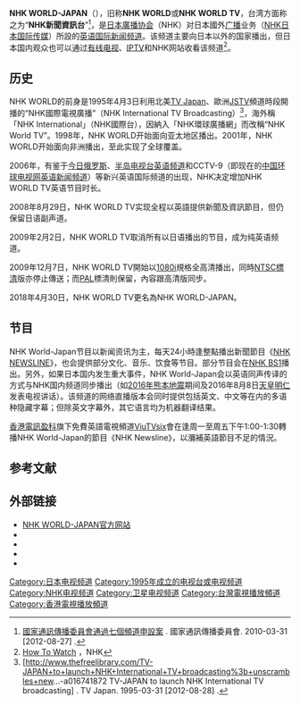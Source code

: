 {{About|日本广播协会(NHK)的英语国际新闻频道|英文名称同为“NHK WORLD-JAPAN”的NHK国际广播电视服务|NHK日本国际传媒}}
{{頻道資訊
| 頻道名稱         = NHK WORLD-JAPAN
| 頻道圖片檔案     = NHK World-Japan TV.svg
| 頻道圖片尺寸     = 200px
| 頻道圖片名稱     = 
| 所屬國家         = {{JAP}}
| 總部所在         = {{JAP}}[[東京都|東京都]][[涩谷区|涩谷区]][[神南|神南]]二丁目2番1号[[NHK放送中心|NHK放送中心]]
| 播放地區         = {{flag|世界}}
| 開播日期         = 1995年4月3日
| 停播日期         = 
| 頻道類別         = 新闻资讯
| 频道语言         = 英语
| 收視率           = 
| 收視率調查時間   = 
| 收視率資料來源   = 
| 頻道口號         = Your Eye on Asia
| 擁有者           = [[日本廣播協會|日本廣播協會]]
| 持股者           = 
| 前頻道名稱       = 
| 被取代名稱       = 
| 集團同類頻道     = [[NHK_World_Premium|NHK World Premium]]
| 重播服務頻道     = 
| 頻道官方網站     = http://www3.nhk.or.jp/nhkworld
| 衛星電視供應商01 = {{TW}}[[DishHD|DishHD]]
| 衛星電視頻道數01 = 130頻道
| 卫星电视供应商02 = {{MAL}}[[Astro大马控股公司|Astro]]
| 卫星电视频道数02 = 530频道 (即将开播, 高清畫質)
| 有線電視供應商01 = {{HK}}[[香港有線電視|有線電視]]
| 有線電視頻道數01 = 126頻道
| 有線電視供應商02 = {{MAC}}[[澳門有線電視|有線電視]]
| 有線電視頻道數02 = 25頻道
| 有線電視供應商03 = {{TW}}北都數位有線電視
| 有線電視頻道數03 = 105頻道
| 有線電視供應商04 = {{TW}}全國數位有線電視
| 有線電視頻道數04 = 137頻道
| 有線電視供應商05 = {{TW}}洄瀾有線電視
| 有線電視頻道數05 = 90頻道
| 有線電視供應商06 = {{TW}}東亞有線電視
| 有線電視頻道數06 = 90頻道
| 有線電視供應商07 = {{TW}}東台有線電視
| 有線電視頻道數07 = 90頻道
| 有線電視供應商08 = {{TW}}澎湖有線電視
| 有線電視頻道數08 = 79頻道
| 有線電視供應商09 = {{TW}}名城有線電視
| 有線電視頻道數09 = 113頻道
| 有線電視供應商10 = {{JPN}}部分有线电视运营商
| 有線電視頻道數10 = 随地区而变
| 寬頻電視供應商01 = {{HK}}[[now_TV|now TV]]
| 寬頻電視頻道數01 = 328頻道
| 寬頻電視供應商02 = {{TW}}[[中華電信MOD|中華電信MOD]]
| 寬頻電視頻道數02 = 560頻道
| 寬頻電視供應商03 = {{THA}}TrueIPTV
| 寬頻電視頻道數03 = 793頻道
| 寬頻電視供應商04 = {{JPN}}{{link-ja|光TV|ひかりTV}}
| 寬頻電視頻道數04 = 181頻道
| 寬頻電視供應商05 = {{MYS}}[[Unifi_TV|Unifi TV]]
| 寬頻電視頻道數05 = 643頻道
| OTT供應商01      = {{HK}}[[myTV_SUPER|myTV SUPER]]
| OTT頻道數01      = 707頻道
}}
'''NHK WORLD-JAPAN'''（{{lang-ja|NHKワールド JAPAN}}），旧称'''NHK WORLD'''或'''NHK WORLD TV'''，台湾方面称之为“'''NHK新聞資訊台'''”<ref>[http://www.ncc.gov.tw/Chinese/print.aspx?table_name=news&site_content_sn=8&sn_f=14727 國家通訊傳播委員會通過七個頻道申設案] {{Wayback|url=http://www.ncc.gov.tw/Chinese/print.aspx?table_name=news&site_content_sn=8&sn_f=14727 |date=20160531094039 }}. 國家通訊傳播委員會. 2010-03-31 [2012-08-27] {{zh-tw}}.</ref>，是[[日本廣播协会|日本廣播协会]]（NHK）对日本國外[[广播|广播]]业务（[[NHK日本国际传媒|NHK日本国际传媒]]）所設的[[英语|英语]][[国际新闻频道|国际新闻频道]]。该频道主要向日本以外的国家播出，但日本国内观众也可以通过[[有线电视|有线电视]]、[[IPTV|IPTV]]和NHK网站收看该频道<ref>[https://www3.nhk.or.jp/nhkworld/en/tv/howto/ How To Watch] {{Wayback|url=https://www3.nhk.or.jp/nhkworld/en/tv/howto/ |date=20161127085650 }}，NHK</ref>。

==历史==
NHK WORLD的前身是1995年4月3日利用北美[[TV_Japan|TV Japan]]、歐洲[[日本語衛星放送|JSTV]]頻道時段開播的“NHK國際電視廣播”（NHK International TV Broadcasting）<ref>[http://www.thefreelibrary.com/TV-JAPAN+to+launch+NHK+International+TV+broadcasting%3b+unscrambles+new...-a016741872 TV-JAPAN to launch NHK International TV broadcasting] {{Wayback|url=http://www.thefreelibrary.com/TV-JAPAN+to+launch+NHK+International+TV+broadcasting%3b+unscrambles+new...-a016741872 |date=20160306201643 }}. TV Japan. 1995-03-31 [2012-08-28] {{en}}.</ref>，海外稱「NHK International」（NHK國際台），因納入「NHK環球廣播網」而改稱“NHK World TV”。1998年，NHK WORLD开始面向亚太地区播出。2001年，NHK WORLD开始面向非洲播出，至此实现了全球覆盖。

2006年，有鉴于[[RT电视台|今日俄罗斯]]、[[半岛电视台英语频道|半岛电视台英语频道]]和CCTV-9（即现在的[[中国环球电視网_(频道)|中国环球电视网英语新闻频道]]）等新兴英语国际频道的出现，NHK决定增加NHK WORLD TV英语节目时长。

2008年8月29日，NHK WORLD TV实现全程以英語提供新聞及資訊節目，但仍保留日语副声道。

2009年2月2日，NHK WORLD TV取消所有以日语播出的节目，成为纯英语频道。

2009年12月7日，NHK WORLD TV開始以[[1080i|1080i]]規格全高清播出，同時[[NTSC|NTSC]][[標清|標清]]版亦停止傳送；而[[PAL制式|PAL]]標清則保留，內容跟高清版同步。

2018年4月30日，NHK WORLD TV更名為NHK WORLD-JAPAN。

==节目==
NHK World-Japan节目以新闻资讯为主，每天24小時逢整點播出新聞節目《[[NHK_NEWSLINE|NHK NEWSLINE]]》，也会提供部分文化、音乐、饮食等节目。部分节目会在[[NHK_BS1|NHK BS1]]播出。另外，如果日本国内发生重大事件，NHK World-Japan会以英语同声传译的方式与NHK国内频道同步播出（如[[2016年熊本地震|2016年熊本地震]]期间及2016年8月8日[[天皇|天皇]][[明仁|明仁]]发表电视讲话）。该频道的网络直播版本会同时提供包括英文、中文等在内的多语种隐藏字幕；但除英文字幕外，其它语言均为机器翻译结果。

[[香港|香港]][[电讯盈科|電訊盈科]]旗下免費英語電視頻道[[ViuTVsix|ViuTVsix]]會在逢周一至周五下午1:00-1:30轉播NHK World-Japan的節目《NHK Newsline》，以瀰補英語節目不足的情況。

==参考文献==
{{reflist}}

==外部链接==
*[http://www.nhk.or.jp/nhkworld NHK WORLD-JAPAN官方网站]{{Wayback|url=http://www.nhk.or.jp/nhkworld |date=20081031165027 }}{{en}}
* {{Facebook|NHKWORLD|NHK WORLD-JAPAN}}
* {{Instagram|nhkworldjapan|NHK WORLD-JAPAN}}
* {{Twitter|NHKWORLD_News|NHK WORLD-JAPAN}}
* {{YouTube|user=NHKWorld|NHK WORLD-JAPAN}}
{{NHK}}
{{国际新闻频道}}
{{大韓民國電視頻道}}
{{台灣電視頻道}}

[[Category:日本电视频道|Category:日本电视频道]]
[[Category:1995年成立的电视台或电视频道|Category:1995年成立的电视台或电视频道]]
[[Category:NHK电视频道|Category:NHK电视频道]]
[[Category:卫星电视频道|Category:卫星电视频道]]
[[Category:台灣電視播放頻道|Category:台灣電視播放頻道]]
[[Category:香港電視播放頻道|Category:香港電視播放頻道]]